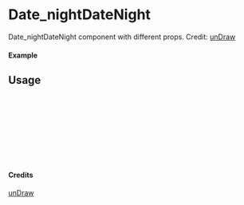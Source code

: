 
<Meta of={Date_nightDateNight} title="unDraw/Date_nightDateNight" />

# Date_nightDateNight

Date_nightDateNight component with different props.
Credit: [unDraw](https://undraw.co/illustrations)

#### Example

<Canvas of={Date_nightDateNight.Primary} />

## Usage

```ts
import { Date_nightDateNight } from "yadl-ui";

const Example = () => {
  return (
      <Date_nightDateNight />
  );
};

export default Example;
```

#### Credits
[unDraw](https://undraw.co/illustrations)
